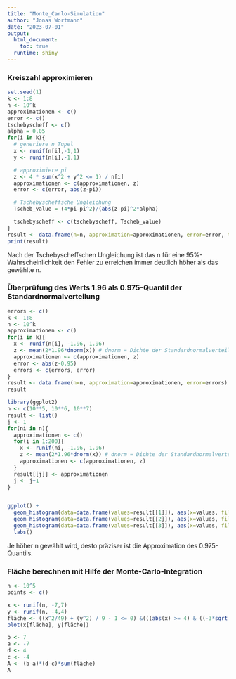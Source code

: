 ```yaml
---
title: "Monte_Carlo-Simulation"
author: "Jonas Wortmann"
date: "2023-07-01"
output: 
  html_document:
    toc: true
  runtime: shiny
---
```


### Kreiszahl approximieren

```r
set.seed(1)
k <- 1:8
n <- 10^k
approximationen <- c()
error <- c()
tschebyscheff <- c()
alpha = 0.05
for(i in k){
  # generiere n Tupel
  x <- runif(n[i],-1,1)
  y <- runif(n[i],-1,1)

  # approximiere pi
  z <- 4 * sum(x^2 + y^2 <= 1) / n[i]
  approximationen <- c(approximationen, z)
  error <- c(error, abs(z-pi))

  # Tschebyscheffsche Ungleichung
  Tscheb_value = (4*pi-pi^2)/(abs(z-pi)^2*alpha)

  tschebyscheff <- c(tschebyscheff, Tscheb_value)
}
result <- data.frame(n=n, approximation=approximationen, error=error, tschebyscheff=tschebyscheff)
print(result)

```

Nach der Tschebyscheffschen Ungleichung ist das n für eine 95%-Wahrscheinlichkeit den Fehler zu erreichen immer deutlich höher als das gewählte n.

### Überprüfung des Werts 1.96 als 0.975-Quantil der Standardnormalverteilung

```r
errors <- c()
k <- 1:8
n <- 10^k
approximationen <- c()
for(i in k){
  x <- runif(n[i], -1.96, 1.96)
  z <- mean(2*1.96*dnorm(x)) # dnorm = Dichte der Standardnormalverteilung
  approximationen <- c(approximationen, z)
  error <- abs(z-0.95)
  errors <- c(errors, error)
}
result <- data.frame(n=n, approximation=approximationen, error=errors)
result
```

```r
library(ggplot2)
n <- c(10**5, 10**6, 10**7)
result <- list()
j <- 1
for(ni in n){
  approximationen <- c()
  for(i in 1:200){
    x <- runif(ni, -1.96, 1.96)
    z <- mean(2*1.96*dnorm(x)) # dnorm = Dichte der Standardnormalverteilung
    approximationen <- c(approximationen, z)
  }
  result[[j]] <- approximationen
  j <- j+1
}


ggplot() +
  geom_histogram(data=data.frame(values=result[[1]]), aes(x=values, fill="10^5"),) +
  geom_histogram(data=data.frame(values=result[[2]]), aes(x=values, fill="10^6")) +
  geom_histogram(data=data.frame(values=result[[3]]), aes(x=values, fill="10^7")) +
  labs()

```
Je höher n gewählt wird, desto präziser ist die Approximation des 0.975-Quantils.

### Fläche berechnen mit Hilfe der Monte-Carlo-Integration
```r
n <- 10^5
points <- c()

x <- runif(n, -7,7)
y <- runif(n, -4,4)
fläche <- ((x^2/49) + (y^2) / 9 - 1 <= 0) &(((abs(x) >= 4) & ((-3*sqrt(33))/7 <= y & y <= 0)) | (abs(x) >= 3 & y >= 0)) | (-3 <= y & y <= 0 & -4 <= x & x <= 4 &((( -3*sqrt(33)-7)*x^2)/112 + abs(x)/2 + sqrt(1-(abs(abs(x)-2)-1)^2) -y -3 <=0)) | (y >= 0 & 3/4 <= abs(x) & abs(x) <= 1 & -8*abs(x)-y+9>=0) |(1/2<=abs(x) & abs(x)<=3/4 & 3* abs(x) - y +3/4 >= 0 & y >= 0) | (abs(x) <= 1/2 & y >= 0 & 9/4 - y >= 0) |(1<= abs(x) & abs(x)<=3 & y >= 0 & -abs(x)/2 -3/7*sqrt(10)*sqrt(4-(abs(x) -1)^2) - y +(6*sqrt(10))/7 + 3/2 >= 0)
plot(x[fläche], y[fläche])

b <- 7
a <- -7
d <- 4
c <- -4
A <- (b-a)*(d-c)*sum(fläche)
A
```
